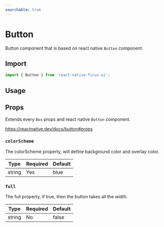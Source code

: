 ```yaml
---
searchable: true
---
```



# Button

Button component that is based on react native `Button` component.

## Import

```js
import { Button } from 'react-native-ficus-ui';
```

## Usage

<Box mt={5}>
  <ExpoDemo id="@bearstudio/ficus-ui-button" />
</Box>

## Props

Extends every `Box` props and react native `Button` component.

https://reactnative.dev/docs/button#props

### `colorScheme`

The colorScheme property, will define background color and overlay color.

| Type   | Required | Default |
| ------ | -------- | ------- |
| string | Yes      | blue    |

### `full`

The full property, if true, then the button takes all the width.

| Type   | Required | Default |
| ------ | -------- | ------- |
| string | No       | false   |
